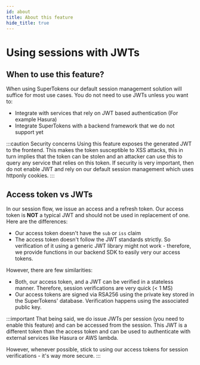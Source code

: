 ```yaml
---
id: about
title: About this feature
hide_title: true
---
```


<!-- COPY DOCS -->
<!-- ./session/common-customizations/sessions/with-jwt/about.mdx -->

# Using sessions with JWTs

## When to use this feature?

When using SuperTokens our default session management solution will suffice for most use cases. You do not need to use JWTs unless you want to:

- Integrate with services that rely on JWT based authentication (For example Hasura)
- Integrate SuperTokens with a backend framework that we do not support yet

:::caution Security concerns
Using this feature exposes the generated JWT to the frontend. This makes the token susceptible to XSS attacks, this in turn implies that the token can be stolen and an attacker can use this to query any service that relies on this token. If security is very important, then do not enable JWT and rely on our default session management which uses httponly cookies.
:::

## Access token vs JWTs
In our session flow, we issue an access and a refresh token. Our access token is **NOT** a typical JWT and should not be used in replacement of one. Here are the differences:
- Our access token doesn't have the `sub` or `iss` claim
- The access token doesn't follow the JWT standards strictly. So verification of it using a generic JWT library might not work - therefore, we provide functions in our backend SDK to easily very our access tokens.

However, there are few similarities:
- Both, our access token, and a JWT can be verified in a stateless manner. Therefore, session verifications are very quick (< 1 MS)
- Our access tokens are signed via RSA256 using the private key stored in the SuperTokens' database. Verification happens using the associated public key.

:::important
That being said, we do issue JWTs per session (you need to enable this feature) and can be accessed from the session. This JWT is a different token than the access token and can be used to authenticate with external services like Hasura or AWS lambda. 

However, whenever possible, stick to using our access tokens for session verifications - it's way more secure.
:::

